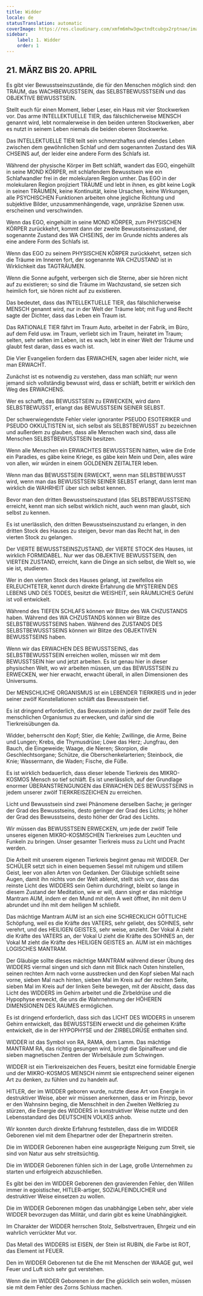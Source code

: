 ```yaml
---
title: Widder
locale: de
statusTranslation: automatic
coverImage: https://res.cloudinary.com/xmfm6mhw3gwctndtcubgx2rptnae/image/upload/v1741354450/small_cover_tratado_esoterico_de_astrologia_hermetica_6210a35442.webp
sidebar:
    label: 1. Widder
    order: 1
---
```

## 21. MÄRZ BIS 20. APRIL

Es gibt vier Bewusstseinszustände, die für den Menschen möglich sind: den TRAUM, das WACHBEWUSSTSEIN, das SELBSTBEWUSSTSEIN und das OBJEKTIVE BEWUSSTSEIN.

Stellt euch für einen Moment, lieber Leser, ein Haus mit vier Stockwerken vor. Das arme INTELLEKTUELLE TIER, das fälschlicherweise MENSCH genannt wird, lebt normalerweise in den beiden unteren Stockwerken, aber es nutzt in seinem Leben niemals die beiden oberen Stockwerke.

Das INTELLEKTUELLE TIER teilt sein schmerzhaftes und elendes Leben zwischen dem gewöhnlichen Schlaf und dem sogenannten Zustand des WA CHSEINS auf, der leider eine andere Form des Schlafs ist.

Während der physische Körper im Bett schläft, wandert das EGO, eingehüllt in seine MOND KÖRPER, mit schlafendem Bewusstsein wie ein Schlafwandler frei in der molekularen Region umher. Das EGO in der molekularen Region projiziert TRÄUME und lebt in ihnen, es gibt keine Logik in seinen TRÄUMEN, keine Kontinuität, keine Ursachen, keine Wirkungen, alle PSYCHISCHEN Funktionen arbeiten ohne jegliche Richtung und subjektive Bilder, unzusammenhängende, vage, unpräzise Szenen usw. erscheinen und verschwinden.

Wenn das EGO, eingehüllt in seine MOND KÖRPER, zum PHYSISCHEN KÖRPER zurückkehrt, kommt dann der zweite Bewusstseinszustand, der sogenannte Zustand des WA CHSEINS, der im Grunde nichts anderes als eine andere Form des Schlafs ist.

Wenn das EGO zu seinem PHYSISCHEN KÖRPER zurückkehrt, setzen sich die Träume im Inneren fort, der sogenannte WA CHZUSTAND ist in Wirklichkeit das TAGTRÄUMEN.

Wenn die Sonne aufgeht, verbergen sich die Sterne, aber sie hören nicht auf zu existieren; so sind die Träume im Wachzustand, sie setzen sich heimlich fort, sie hören nicht auf zu existieren.

Das bedeutet, dass das INTELLEKTUELLE TIER, das fälschlicherweise MENSCH genannt wird, nur in der Welt der Träume lebt; mit Fug und Recht sagte der Dichter, dass das Leben ein Traum ist.

Das RATIONALE TIER fährt im Traum Auto, arbeitet in der Fabrik, im Büro, auf dem Feld usw. im Traum, verliebt sich im Traum, heiratet im Traum; selten, sehr selten im Leben, ist es wach, lebt in einer Welt der Träume und glaubt fest daran, dass es wach ist.

Die Vier Evangelien fordern das ERWACHEN, sagen aber leider nicht, wie man ERWACHT.

Zunächst ist es notwendig zu verstehen, dass man schläft; nur wenn jemand sich vollständig bewusst wird, dass er schläft, betritt er wirklich den Weg des ERWACHENS.

Wer es schafft, das BEWUSSTSEIN zu ERWECKEN, wird dann SELBSTBEWUSST, erlangt das BEWUSSTSEIN SEINER SELBST.

Der schwerwiegendste Fehler vieler ignoranter PSEUDO ESOTERIKER und PSEUDO OKKULTISTEN ist, sich selbst als SELBSTBEWUSST zu bezeichnen und außerdem zu glauben, dass alle Menschen wach sind, dass alle Menschen SELBSTBEWUSSTSEIN besitzen.

Wenn alle Menschen ein ERWACHTES BEWUSSTSEIN hätten, wäre die Erde ein Paradies, es gäbe keine Kriege, es gäbe kein Mein und Dein, alles wäre von allen, wir würden in einem GOLDENEN ZEITALTER leben.

Wenn man das BEWUSSTSEIN ERWECKT, wenn man SELBSTBEWUSST wird, wenn man das BEWUSSTSEIN SEINER SELBST erlangt, dann lernt man wirklich die WAHRHEIT über sich selbst kennen.

Bevor man den dritten Bewusstseinszustand (das SELBSTBEWUSSTSEIN) erreicht, kennt man sich selbst wirklich nicht, auch wenn man glaubt, sich selbst zu kennen.

Es ist unerlässlich, den dritten Bewusstseinszustand zu erlangen, in den dritten Stock des Hauses zu steigen, bevor man das Recht hat, in den vierten Stock zu gelangen.

Der VIERTE BEWUSSTSEINSZUSTAND, der VIERTE STOCK des Hauses, ist wirklich FORMIDABEL. Nur wer das OBJEKTIVE BEWUSSTSEIN, den VIERTEN ZUSTAND, erreicht, kann die Dinge an sich selbst, die Welt so, wie sie ist, studieren.

Wer in den vierten Stock des Hauses gelangt, ist zweifellos ein ERLEUCHTETER, kennt durch direkte Erfahrung die MYSTERIEN DES LEBENS UND DES TODES, besitzt die WEISHEIT, sein RÄUMLICHES Gefühl ist voll entwickelt.

Während des TIEFEN SCHLAFS können wir Blitze des WA CHZUSTANDS haben. Während des WA CHZUSTANDS können wir Blitze des SELBSTBEWUSSTSEINS haben. Während des ZUSTANDS DES SELBSTBEWUSSTSEINS können wir Blitze des OBJEKTIVEN BEWUSSTSEINS haben.

Wenn wir das ERWACHEN DES BEWUSSTSEINS, das SELBSTBEWUSSTSEIN erreichen wollen, müssen wir mit dem BEWUSSTSEIN hier und jetzt arbeiten. Es ist genau hier in dieser physischen Welt, wo wir arbeiten müssen, um das BEWUSSTSEIN zu ERWECKEN, wer hier erwacht, erwacht überall, in allen Dimensionen des Universums.

Der MENSCHLICHE ORGANISMUS ist ein LEBENDER TIERKREIS und in jeder seiner zwölf Konstellationen schläft das Bewusstsein tief.

Es ist dringend erforderlich, das Bewusstsein in jedem der zwölf Teile des menschlichen Organismus zu erwecken, und dafür sind die Tierkreisübungen da.

Widder, beherrscht den Kopf; Stier, die Kehle; Zwillinge, die Arme, Beine und Lungen; Krebs, die Thymusdrüse; Löwe das Herz; Jungfrau, den Bauch, die Eingeweide; Waage, die Nieren; Skorpion, die Geschlechtsorgane; Schütze, die Oberschenkelarterien; Steinbock, die Knie; Wassermann, die Waden; Fische, die Füße.

Es ist wirklich bedauerlich, dass dieser lebende Tierkreis des MIKRO-KOSMOS Mensch so tief schläft. Es ist unerlässlich, auf der Grundlage enormer ÜBERANSTRENGUNGEN das ERWACHEN DES BEWUSSTSEINS in jedem unserer zwölf TIERKREISZEICHEN zu erreichen.

Licht und Bewusstsein sind zwei Phänomene derselben Sache; je geringer der Grad des Bewusstseins, desto geringer der Grad des Lichts; je höher der Grad des Bewusstseins, desto höher der Grad des Lichts.

Wir müssen das BEWUSSTSEIN ERWECKEN, um jede der zwölf Teile unseres eigenen MIKRO-KOSMISCHEN Tierkreises zum Leuchten und Funkeln zu bringen. Unser gesamter Tierkreis muss zu Licht und Pracht werden.

Die Arbeit mit unserem eigenen Tierkreis beginnt genau mit WIDDER. Der SCHÜLER setzt sich in einen bequemen Sessel mit ruhigem und stillem Geist, leer von allen Arten von Gedanken. Der Gläubige schließt seine Augen, damit ihn nichts von der Welt ablenkt, stellt sich vor, dass das reinste Licht des WIDDERS sein Gehirn durchdringt, bleibt so lange in diesem Zustand der Meditation, wie er will, dann singt er das mächtige Mantram AUM, indem er den Mund mit dem A weit öffnet, ihn mit dem U abrundet und ihn mit dem heiligen M schließt.

Das mächtige Mantram AUM ist an sich eine SCHRECKLICH GÖTTLICHE Schöpfung, weil es die Kräfte des VATERS, sehr geliebt, des SOHNES, sehr verehrt, und des HEILIGEN GEISTES, sehr weise, anzieht. Der Vokal A zieht die Kräfte des VATERS an, der Vokal U zieht die Kräfte des SOHNES an, der Vokal M zieht die Kräfte des HEILIGEN GEISTES an. AUM ist ein mächtiges LOGISCHES MANTRAM.

Der Gläubige sollte dieses mächtige MANTRAM während dieser Übung des WIDDERS viermal singen und sich dann mit Blick nach Osten hinstellen, seinen rechten Arm nach vorne ausstrecken und den Kopf sieben Mal nach vorne, sieben Mal nach hinten, sieben Mal im Kreis auf der rechten Seite, sieben Mal im Kreis auf der linken Seite bewegen, mit der Absicht, dass das Licht des WIDDERS im Gehirn arbeitet und die Zirbeldrüse und die Hypophyse erweckt, die uns die Wahrnehmung der HÖHEREN DIMENSIONEN DES RAUMES ermöglichen.

Es ist dringend erforderlich, dass sich das LICHT DES WIDDERS in unserem Gehirn entwickelt, das BEWUSSTSEIN erweckt und die geheimen Kräfte entwickelt, die in der HYPOPHYSE und der ZIRBELDRÜSE enthalten sind.

WIDDER ist das Symbol von RA, RAMA, dem Lamm. Das mächtige MANTRAM RA, das richtig gesungen wird, bringt die Spinalfeuer und die sieben magnetischen Zentren der Wirbelsäule zum Schwingen.

WIDDER ist ein Tierkreiszeichen des Feuers, besitzt eine formidable Energie und der MIKRO-KOSMOS MENSCH nimmt sie entsprechend seiner eigenen Art zu denken, zu fühlen und zu handeln auf.

HITLER, der im WIDDER geboren wurde, nutzte diese Art von Energie in destruktiver Weise, aber wir müssen anerkennen, dass er im Prinzip, bevor er den Wahnsinn beging, die Menschheit in den Zweiten Weltkrieg zu stürzen, die Energie des WIDDERS in konstruktiver Weise nutzte und den Lebensstandard des DEUTSCHEN VOLKES anhob.

Wir konnten durch direkte Erfahrung feststellen, dass die im WIDDER Geborenen viel mit dem Ehepartner oder der Ehepartnerin streiten.

Die im WIDDER Geborenen haben eine ausgeprägte Neigung zum Streit, sie sind von Natur aus sehr streitsüchtig.

Die im WIDDER Geborenen fühlen sich in der Lage, große Unternehmen zu starten und erfolgreich abzuschließen.

Es gibt bei den im WIDDER Geborenen den gravierenden Fehler, den Willen immer in egoistischer, HITLER-artiger, SOZIALFEINDLICHER und destruktiver Weise einsetzen zu wollen.

Die im WIDDER Geborenen mögen das unabhängige Leben sehr, aber viele WIDDER bevorzugen das Militär, und darin gibt es keine Unabhängigkeit.

Im Charakter der WIDDER herrschen Stolz, Selbstvertrauen, Ehrgeiz und ein wahrlich verrückter Mut vor.

Das Metall des WIDDERS ist EISEN, der Stein ist RUBIN, die Farbe ist ROT, das Element ist FEUER.

Den im WIDDER Geborenen tut die Ehe mit Menschen der WAAGE gut, weil Feuer und Luft sich sehr gut verstehen.

Wenn die im WIDDER Geborenen in der Ehe glücklich sein wollen, müssen sie mit dem Fehler des Zorns Schluss machen.

